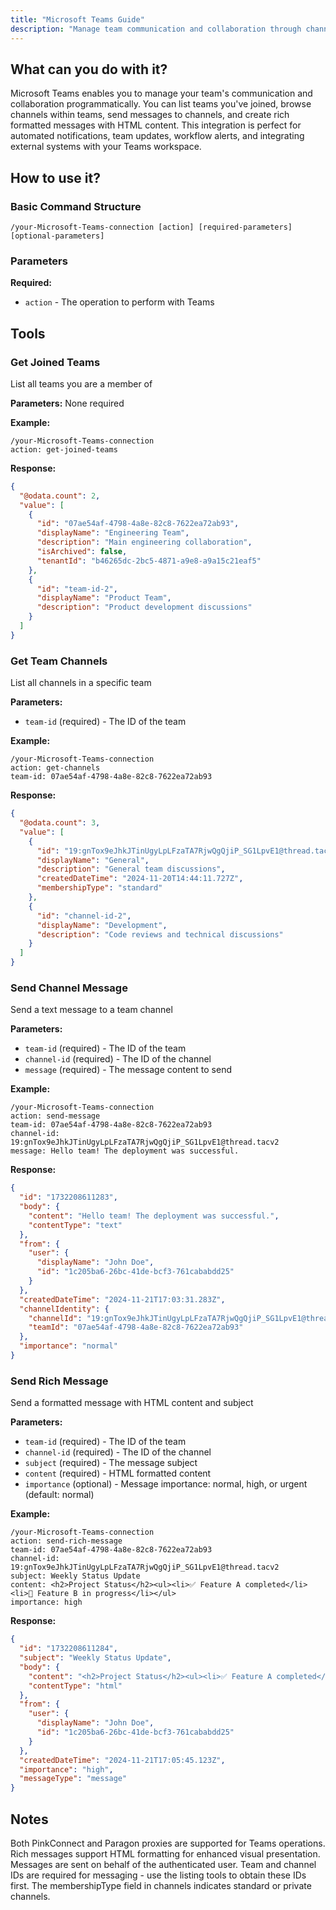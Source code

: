 ```yaml
---
title: "Microsoft Teams Guide"
description: "Manage team communication and collaboration through channels and messaging"
---
```


## What can you do with it?

Microsoft Teams enables you to manage your team's communication and collaboration programmatically. You can list teams you've joined, browse channels within teams, send messages to channels, and create rich formatted messages with HTML content. This integration is perfect for automated notifications, team updates, workflow alerts, and integrating external systems with your Teams workspace.

## How to use it?

### Basic Command Structure
```
/your-Microsoft-Teams-connection [action] [required-parameters] [optional-parameters]
```

### Parameters

**Required:**

- `action` - The operation to perform with Teams

## Tools

### Get Joined Teams
List all teams you are a member of

**Parameters:**
None required

**Example:**
```
/your-Microsoft-Teams-connection
action: get-joined-teams
```

**Response:**
```json
{
  "@odata.count": 2,
  "value": [
    {
      "id": "07ae54af-4798-4a8e-82c8-7622ea72ab93",
      "displayName": "Engineering Team",
      "description": "Main engineering collaboration",
      "isArchived": false,
      "tenantId": "b46265dc-2bc5-4871-a9e8-a9a15c21eaf5"
    },
    {
      "id": "team-id-2",
      "displayName": "Product Team",
      "description": "Product development discussions"
    }
  ]
}
```

### Get Team Channels
List all channels in a specific team

**Parameters:**
- `team-id` (required) - The ID of the team

**Example:**
```
/your-Microsoft-Teams-connection
action: get-channels
team-id: 07ae54af-4798-4a8e-82c8-7622ea72ab93
```

**Response:**
```json
{
  "@odata.count": 3,
  "value": [
    {
      "id": "19:gnTox9eJhkJTinUgyLpLFzaTA7RjwQgQjiP_SG1LpvE1@thread.tacv2",
      "displayName": "General",
      "description": "General team discussions",
      "createdDateTime": "2024-11-20T14:44:11.727Z",
      "membershipType": "standard"
    },
    {
      "id": "channel-id-2",
      "displayName": "Development",
      "description": "Code reviews and technical discussions"
    }
  ]
}
```

### Send Channel Message
Send a text message to a team channel

**Parameters:**
- `team-id` (required) - The ID of the team
- `channel-id` (required) - The ID of the channel
- `message` (required) - The message content to send

**Example:**
```
/your-Microsoft-Teams-connection
action: send-message
team-id: 07ae54af-4798-4a8e-82c8-7622ea72ab93
channel-id: 19:gnTox9eJhkJTinUgyLpLFzaTA7RjwQgQjiP_SG1LpvE1@thread.tacv2
message: Hello team! The deployment was successful.
```

**Response:**
```json
{
  "id": "1732208611283",
  "body": {
    "content": "Hello team! The deployment was successful.",
    "contentType": "text"
  },
  "from": {
    "user": {
      "displayName": "John Doe",
      "id": "1c205ba6-26bc-41de-bcf3-761cababdd25"
    }
  },
  "createdDateTime": "2024-11-21T17:03:31.283Z",
  "channelIdentity": {
    "channelId": "19:gnTox9eJhkJTinUgyLpLFzaTA7RjwQgQjiP_SG1LpvE1@thread.tacv2",
    "teamId": "07ae54af-4798-4a8e-82c8-7622ea72ab93"
  },
  "importance": "normal"
}
```

### Send Rich Message
Send a formatted message with HTML content and subject

**Parameters:**
- `team-id` (required) - The ID of the team
- `channel-id` (required) - The ID of the channel
- `subject` (required) - The message subject
- `content` (required) - HTML formatted content
- `importance` (optional) - Message importance: normal, high, or urgent (default: normal)

**Example:**
```
/your-Microsoft-Teams-connection
action: send-rich-message
team-id: 07ae54af-4798-4a8e-82c8-7622ea72ab93
channel-id: 19:gnTox9eJhkJTinUgyLpLFzaTA7RjwQgQjiP_SG1LpvE1@thread.tacv2
subject: Weekly Status Update
content: <h2>Project Status</h2><ul><li>✅ Feature A completed</li><li>🔄 Feature B in progress</li></ul>
importance: high
```

**Response:**
```json
{
  "id": "1732208611284",
  "subject": "Weekly Status Update",
  "body": {
    "content": "<h2>Project Status</h2><ul><li>✅ Feature A completed</li><li>🔄 Feature B in progress</li></ul>",
    "contentType": "html"
  },
  "from": {
    "user": {
      "displayName": "John Doe",
      "id": "1c205ba6-26bc-41de-bcf3-761cababdd25"
    }
  },
  "createdDateTime": "2024-11-21T17:05:45.123Z",
  "importance": "high",
  "messageType": "message"
}
```

## Notes 

Both PinkConnect and Paragon proxies are supported for Teams operations. Rich messages support HTML formatting for enhanced visual presentation. Messages are sent on behalf of the authenticated user. Team and channel IDs are required for messaging - use the listing tools to obtain these IDs first. The membershipType field in channels indicates standard or private channels. 